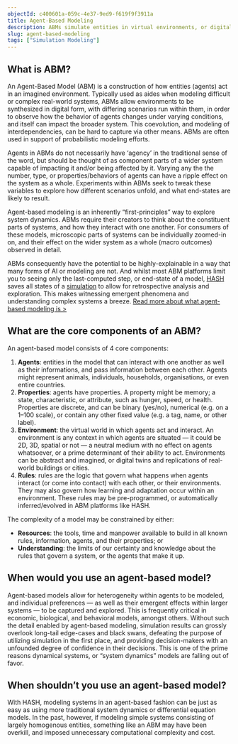 ```yaml
---
objectId: c400601a-059c-4e37-9ed9-f619f9f3911a
title: Agent-Based Modeling
description: ABMs simulate entities in virtual environments, or digital twins, in order to help better understand both entities and their environments.
slug: agent-based-modeling
tags: ["Simulation Modeling"]
---
```


## What is ABM?

An Agent-Based Model (ABM) is a construction of how entities (agents) act in an imagined environment. Typically used as aides when modeling difficult or complex real-world systems, ABMs allow environments to be synthesized in digital form, with differing scenarios run within them, in order to observe how the behavior of agents changes under varying conditions, and itself can impact the broader system. This coevolution, and modeling of interdependencies, can be hard to capture via other means. ABMs are often used in support of probabilistic modeling efforts.

Agents in ABMs do not necessarily have ‘agency’ in the traditional sense of the word, but should be thought of as component parts of a wider system capable of impacting it and/or being affected by it. Varying any the the number, type, or properties/behaviors of agents can have a ripple effect on the system as a whole. Experiments within ABMs seek to tweak these variables to explore how different scenarios unfold, and what end-states are likely to result.

Agent-based modeling is an inherently “first-principles” way to explore system dynamics. ABMs require their creators to think about the constituent parts of systems, and how they interact with one another. For consumers of these models, microscopic parts of systems can be individually zoomed-in on, and their effect on the wider system as a whole (macro outcomes) observed in detail.

ABMs consequently have the potential to be highly-explainable in a way that many forms of AI or modeling are not. And whilst most ABM platforms limit you to seeing only the last-computed step, or end-state of a model, [HASH](https://hash.ai/platform) saves all states of a [simulation](https://hash.ai/glossary/simulation) to allow for retrospective analysis and exploration. This makes witnessing emergent phenomena and understanding complex systems a breeze. [Read more about what agent-based modeling is >](https://hash.ai/blog/what-is-agent-based-modeling)

## What are the core components of an ABM?

An agent-based model consists of 4 core components:

1.  **Agents**: entities in the model that can interact with one another as well as their informations, and pass information between each other. Agents might represent animals, individuals, households, organisations, or even entire countries.
2.  **Properties**: agents have properties. A property might be memory; a state, characteristic, or attribute, such as hunger, speed, or health. Properties are discrete, and can be binary (yes/no), numerical (e.g. on a 1–100 scale), or contain any other fixed value (e.g. a tag, name, or other label).
3.  **Environment**: the virtual world in which agents act and interact. An environment is any context in which agents are situated — it could be 2D, 3D, spatial or not — a neutral medium with no effect on agents whatsoever, or a prime determinant of their ability to act. Environments can be abstract and imagined, or digital twins and replications of real-world buildings or cities.
4.  **Rules**: rules are the logic that govern what happens when agents interact (or come into contact) with each other, or their environments. They may also govern how learning and adaptation occur within an environment. These rules may be pre-programmed, or automatically inferred/evolved in ABM platforms like HASH.

The complexity of a model may be constrained by either:

* **Resources**: the tools, time and manpower available to build in all known rules, information, agents, and their properties; or
* **Understanding**: the limits of our certainty and knowledge about the rules that govern a system, or the agents that make it up.

## When would you use an agent-based model?

Agent-based models allow for heterogeneity within agents to be modeled, and individual preferences — as well as their emergent effects within larger systems — to be captured and explored. This is frequently critical in economic, biological, and behavioral models, amongst others. Without such the detail enabled by agent-based modeling, simulation results can grossly overlook long-tail edge-cases and black swans, defeating the purpose of utilizing simulation in the first place, and providing decision-makers with an unfounded degree of confidence in their decisions. This is one of the prime reasons dynamical systems, or “system dynamics” models are falling out of favor.

## When shouldn’t you use an agent-based model?

With HASH, modeling systems in an agent-based fashion can be just as easy as using more traditional system dynamics or differential equation models. In the past, however, if modeling simple systems consisting of largely homogenous entities, something like an ABM may have been overkill, and imposed unnecessary computational complexity and cost.
